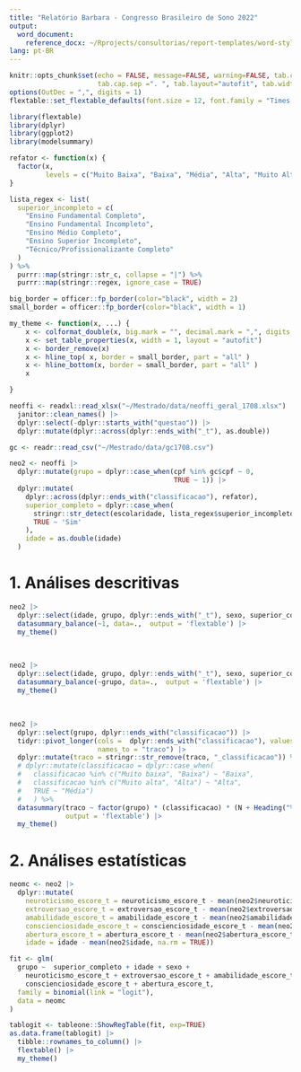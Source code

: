 ```yaml
---
title: "Relatório Barbara - Congresso Brasileiro de Sono 2022"
output:
  word_document:
    reference_docx: ~/Rprojects/consultorias/report-templates/word-styles-reference-01.docx
lang: pt-BR
---
```


```r
knitr::opts_chunk$set(echo = FALSE, message=FALSE, warning=FALSE, tab.cap.pre="Tabela ",
                      tab.cap.sep =". ", tab.layout="autofit", tab.width=0.8)
options(OutDec = ",", digits = 1)
flextable::set_flextable_defaults(font.size = 12, font.family = "Times New Roman")
```

```r
library(flextable)
library(dplyr)
library(ggplot2)
library(modelsummary)
```


```r
refator <- function(x) {
  factor(x,
         levels = c("Muito Baixa", "Baixa", "Média", "Alta", "Muito Alta"))
}

lista_regex <- list(
  superior_incompleto = c(
    "Ensino Fundamental Completo",
    "Ensino Fundamental Incompleto",
    "Ensino Médio Completo",
    "Ensino Superior Incompleto",
    "Técnico/Profissionalizante Completo"
  )
) %>%
  purrr::map(stringr::str_c, collapse = "|") %>%
  purrr::map(stringr::regex, ignore_case = TRUE)

big_border = officer::fp_border(color="black", width = 2)
small_border = officer::fp_border(color="black", width = 1)

my_theme <- function(x, ...) {
    x <- colformat_double(x, big.mark = "", decimal.mark = ",", digits = 2)
    x <- set_table_properties(x, width = 1, layout = "autofit")
    x <- border_remove(x)
    x <- hline_top( x, border = small_border, part = "all" )
    x <- hline_bottom(x, border = small_border, part = "all" )
    x

}

```


```r
neoffi <- readxl::read_xlsx("~/Mestrado/data/neoffi_geral_1708.xlsx") |> 
  janitor::clean_names() |> 
  dplyr::select(-dplyr::starts_with("questao")) |> 
  dplyr::mutate(dplyr::across(dplyr::ends_with("_t"), as.double))

gc <- readr::read_csv("~/Mestrado/data/gc1708.csv")

neo2 <- neoffi |>
  dplyr::mutate(grupo = dplyr::case_when(cpf %in% gc$cpf ~ 0,
                                         TRUE ~ 1)) |>
  dplyr::mutate(
    dplyr::across(dplyr::ends_with("classificacao"), refator),
    superior_completo = dplyr::case_when(
      stringr::str_detect(escolaridade, lista_regex$superior_incompleto) ~ 'Não',
      TRUE ~ 'Sim'
    ),
    idade = as.double(idade)
  )
```

# 1. Análises descritivas

```r
neo2 |> 
  dplyr::select(idade, grupo, dplyr::ends_with("_t"), sexo, superior_completo) %>%
  datasummary_balance(~1, data=.,  output = 'flextable') |> 
  my_theme()
```
<br>

```r
neo2 |> 
  dplyr::select(idade, grupo, dplyr::ends_with("_t"), sexo, superior_completo) %>%
  datasummary_balance(~grupo, data=.,  output = 'flextable') |> 
  my_theme()
```

<br>

```r
neo2 |> 
  dplyr::select(grupo, dplyr::ends_with("classificacao")) |> 
  tidyr::pivot_longer(cols =  dplyr::ends_with("classificacao"), values_to = "classificacao",
                      names_to = "traco") |> 
  dplyr::mutate(traco = stringr::str_remove(traco, "_classificacao")) %>% 
  # dplyr::mutate(classificacao = dplyr::case_when(
  #   classificacao %in% c("Muito baixa", "Baixa") ~ "Baixa",
  #   classificacao %in% c("Muito alta", "Alta") ~ "Alta",
  #   TRUE ~ "Média")
  #   ) %>%
  datasummary(traco ~ factor(grupo) * (classificacao) * (N + Heading("%")* Percent("row")), data = .,
              output = 'flextable') |> 
  my_theme()
```

# 2. Análises estatísticas

```r
neomc <- neo2 |> 
  dplyr::mutate(
    neuroticismo_escore_t = neuroticismo_escore_t - mean(neo2$neuroticismo_escore_t),
    extroversao_escore_t = extroversao_escore_t - mean(neo2$extroversao_escore_t),
    amabilidade_escore_t = amabilidade_escore_t - mean(neo2$amabilidade_escore_t),
    conscienciosidade_escore_t = conscienciosidade_escore_t - mean(neo2$conscienciosidade_escore_t),
    abertura_escore_t = abertura_escore_t - mean(neo2$abertura_escore_t),
    idade = idade - mean(neo2$idade, na.rm = TRUE))
```

```r
fit <- glm(
  grupo ~  superior_completo + idade + sexo +
    neuroticismo_escore_t + extroversao_escore_t + amabilidade_escore_t +
    conscienciosidade_escore_t + abertura_escore_t,
  family = binomial(link = "logit"),
  data = neomc
)


```

```r
tablogit <- tableone::ShowRegTable(fit, exp=TRUE)
as.data.frame(tablogit) |> 
  tibble::rownames_to_column() |> 
  flextable() |> 
  my_theme()
```

